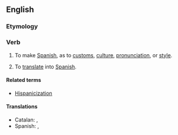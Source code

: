 ==English==

===Etymology===
{{suffix|Hispanic|ize}}

===Verb===
{{en-verb|Hispanicizes|Hispanicizing|Hispanicized}}

# {{transitive}} To make [[Spanish]], as to [[customs]], [[culture]], [[pronunciation]], or [[style]].
# {{transitive}} To [[translate]] into [[Spanish]].

====Related terms====
* [[Hispanicization]]

====Translations====
{{trans-top|hispanize}}

* Catalan: {{t|ca|hispanitzar}}, {{t|ca|espanyolitzar}}
* Spanish: {{t|es|hispanizar}}, {{t|es|españolizar}}
{{trans-bottom}}